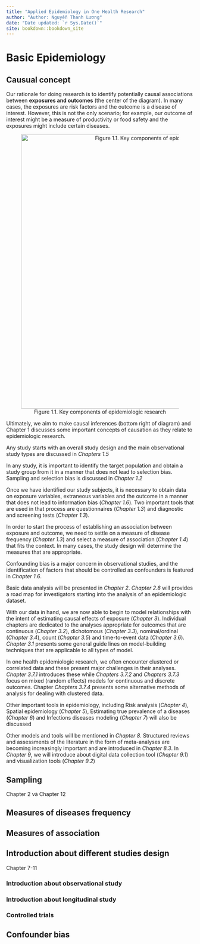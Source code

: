 ```yaml
---
title: "Applied Epidemiology in One Health Research"
author: "Author: Nguyễn Thanh Lương"
date: "Date updated: `r Sys.Date()`"
site: bookdown::bookdown_site
---
```


# Basic Epidemiology

## Causual concept

Our rationale for doing research is to identify potentially causal associations between **exposures and outcomes** (the center of the diagram). In many cases, the exposures are risk factors and the outcome is a disease of interest. However, this is not the only scenario; for example, our outcome of interest might be a measure of productivity or food safety and the exposures might include certain diseases.

<center>

![Figure 1.1. Key components of epidemiologic research](images/1.%20epdemiology%20diagram.png){width="736"}

</center>

Ultimately, we aim to make causal inferences (bottom right of diagram) and Chapter 1 discusses some important concepts of causation as they relate to epidemiologic research.

Any study starts with an overall study design and the main observational study types are discussed in *Chapters 1.5*

In any study, it is important to identify the target population and obtain a study group from it in a manner that does not lead to selection bias. Sampling and selection bias is discussed in *Chapter 1.2*

Once we have identified our study subjects, it is necessary to obtain data on exposure variables, extraneous variables and the outcome in a manner that does not lead to information bias (*Chapter 1.6*). Two important tools that are used in that process are questionnaires (*Chapter 1.3*) and diagnostic and screening tests (*Chapter 1.3*).

In order to start the process of establishing an association between exposure and outcome, we need to settle on a measure of disease frequency (*Chapter 1.3*) and select a measure of association (*Chapter 1.4*) that fits the context. In many cases, the study design will determine the measures that are appropriate.

Confounding bias is a major concern in observational studies, and the identification of factors that should be controlled as confounders is featured in *Chapter 1.6*.

Basic data analysis will be presented in *Chapter 2*. *Chapter 2.8* will provides a road map for investigators starting into the analysis of an epidemiologic dataset.

With our data in hand, we are now able to begin to model relationships with the intent of estimating causal effects of exposure (*Chapter 3*). Individual chapters are dedicated to the analyses appropriate for outcomes that are continuous (*Chapter 3.2*), dichotomous (*Chapter 3.3*), nominal/ordinal (*Chapter 3.4*), count (*Chapter 3.5*) and time-to-event data (*Chapter 3.6*). *Chapter 3.1* presents some general guide lines on model-building techniques that are applicable to all types of model.

In one health epidemiologic research, we often encounter clustered or correlated data and these present major challenges in their analyses. *Chapter 3.7.1* introduces these while *Chapters 3.7.2* and *Chapters 3.7.3* focus on mixed (random effects) models for continuous and discrete outcomes. Chapter *Chapters 3.7.4* presents some alternative methods of analysis for dealing with clustered data.

Other important tools in epidemiology, including Risk analysis (*Chapter 4*), Spatial epidemiology (*Chapter 5*), Estimating true prevalence of a diseases (*Chapter 6*) and Infections diseases modeling (*Chapter 7*) will also be discussed

Other models and tools will be mentioned in *Chapter 8*. Structured reviews and assessments of the literature in the form of meta-analyses are becoming increasingly important and are introduced in *Chapter 8.3*. In *Chapter 9*, we will introduce about digital data collection tool (*Chapter 9.1*) and visualization tools (*Chapter 9.2*)

## Sampling

Chapter 2 và Chapter 12

## Measures of diseases frequency

## Measures of association

## Introduction about different studies design

Chapter 7-11

### Introduction about observational study

### Introduction about longitudinal study

### Controlled trials

## Confounder bias

<html lang="en-us">

<head>

<meta charset="utf-8">

<link href='https://raw.githubusercontent.com/ntluong95/data/main/style.css' rel='stylesheet' type='text/css' />

</head>

<body>

```{=html}
<script src="https://raw.githubusercontent.com/ntluong95/data/main/highlight.js"></script>
```
```{=html}
<script>hljs.initHighlightingOnLoad();</script>
```
</body>

</html>
